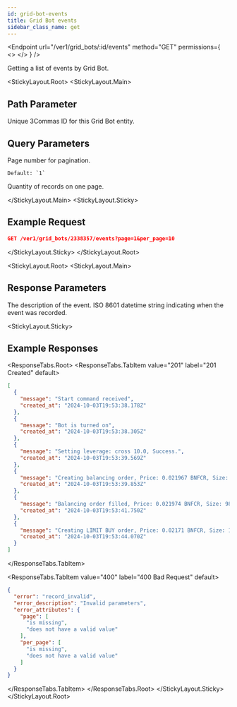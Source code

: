 ```yaml
---
id: grid-bot-events
title: Grid Bot events
sidebar_class_name: get
---
```



<Endpoint
  url="/ver1/grid_bots/:id/events"
  method="GET"
  permissions={
    <>
      <Permission title="Permission" description="BOTS_READ" />
      <Permission title="Security" description="SIGNED" />
    </>
  }
/>

Getting a list of events by Grid Bot.

<Separator />

<StickyLayout.Root>
<StickyLayout.Main>

## Path Parameter
<ApiParam name='id' type='integer' id="id" required>
   Unique 3Commas ID for this Grid Bot entity.
</ApiParam>

## Query Parameters
<ApiParam name='page' type='integer' id="page" required>
    Page number for pagination.

    Default: `1`
</ApiParam>
<ApiParam name='per_page' type='integer' id="per_page" required>
    Quantity of records on one page.

  <ParameterRange min={1} max={100} defaultVal={100} />
</ApiParam>

</StickyLayout.Main>
<StickyLayout.Sticky>
  
## Example Request

```json
GET /ver1/grid_bots/2338357/events?page=1&per_page=10
```

</StickyLayout.Sticky>
</StickyLayout.Root>

<StickyLayout.Root>
<StickyLayout.Main>

## Response Parameters
<ApiParam name='message' type='string' id="message">   
    The description of the event.
</ApiParam>
<ApiParam name='created_at' type='string' id="created_at">   
    ISO 8601 datetime string indicating when the event was recorded.
</ApiParam>
</StickyLayout.Main>

<StickyLayout.Sticky>
## Example Responses

<ResponseTabs.Root>
<ResponseTabs.TabItem value="201" label="201 Created" default>

```json
[
  {
    "message": "Start command received",
    "created_at": "2024-10-03T19:53:38.178Z"
  },
  {
    "message": "Bot is turned on",
    "created_at": "2024-10-03T19:53:38.305Z"
  },
  {
    "message": "Setting leverage: cross 10.0, Success.",
    "created_at": "2024-10-03T19:53:39.569Z"
  },
  {
    "message": "Creating balancing order, Price: 0.021967 BNFCR, Size: 98.741665 BNFCR (4495.0 VETUSDT).",
    "created_at": "2024-10-03T19:53:39.853Z"
  },
  {
    "message": "Balancing order filled, Price: 0.021974 BNFCR, Size: 98.77216807 BNFCR (4495.0 VETUSDT).",
    "created_at": "2024-10-03T19:53:41.750Z"
  },
  {
    "message": "Creating LIMIT BUY order, Price: 0.02171 BNFCR, Size: 19.99491 BNFCR (921.0 VETUSDT), Current price: 0.021969 BNFCR, Success.",
    "created_at": "2024-10-03T19:53:44.070Z"
  }
]
```
</ResponseTabs.TabItem>

<ResponseTabs.TabItem value="400" label="400 Bad Request" default>

```json
{
  "error": "record_invalid",
  "error_description": "Invalid parameters",
  "error_attributes": {
    "page": [
      "is missing",
      "does not have a valid value"
    ],
    "per_page": [
      "is missing",
      "does not have a valid value"
    ]
  }
}
```
  </ResponseTabs.TabItem>
</ResponseTabs.Root>
</StickyLayout.Sticky>
</StickyLayout.Root>

